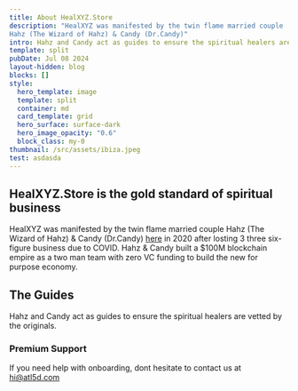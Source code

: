 ```yaml
---
title: About HealXYZ.Store
description: "HealXYZ was manifested by the twin flame married couple
Hahz (The Wizard of Hahz) & Candy (Dr.Candy)"
intro: Hahz and Candy act as guides to ensure the spiritual healers are vetted by the originals. 
template: split
pubDate: Jul 08 2024
layout-hidden: blog
blocks: []
style:
  hero_template: image
  template: split
  container: md
  card_template: grid
  hero_surface: surface-dark
  hero_image_opacity: "0.6"
  block_class: my-0
thumbnail: /src/assets/ibiza.jpeg
test: asdasda
---
```


## HealXYZ.Store is the gold standard of spiritual business

HealXYZ was manifested by the twin flame married couple Hahz (The Wizard of Hahz) & Candy (Dr.Candy) [here](https://tiktok.com/@hahzcandy) in 2020 after losting 3 three six-figure business due to COVID. 
Hahz & Candy built a $100M blockchain empire as a two man team with zero VC funding to build the new for purpose economy.

## The Guides

Hahz and Candy act as guides to ensure the spiritual healers are vetted by the originals. 

### Premium Support

If you need help with onboarding, dont hesitate to contact us at hi@atl5d.com
